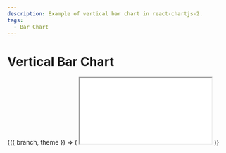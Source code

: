 ```yaml
---
description: Example of vertical bar chart in react-chartjs-2.
tags:
  - Bar Chart
---
```



# Vertical Bar Chart

<ContextProvider>
  {({ branch, theme }) => (
    <iframe
      src={`https://codesandbox.io/embed/github/reactchartjs/react-chartjs-2/tree/${branch}/sandboxes/bar/vertical?fontsize=14&hidenavigation=1&module=%2FApp.tsx&theme=${theme}`}
      style={{
        width: '100%',
        height: '500px',
        border: 0,
        borderRadius: '4px',
        overflow: 'hidden',
      }}
      title='reactchartjs/react-chartjs-2 usage example'
      allow='accelerometer; ambient-light-sensor; camera; encrypted-media; geolocation; gyroscope; hid; microphone; midi; payment; usb; vr; xr-spatial-tracking'
      sandbox='allow-forms allow-modals allow-popups allow-presentation allow-same-origin allow-scripts'
    ></iframe>
  )}
</ContextProvider>
